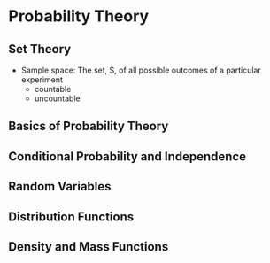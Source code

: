 # Probability Theory

## Set Theory

- Sample space: The set, S, of all possible outcomes of a particular experiment
  - countable
  - uncountable

## Basics of Probability Theory

## Conditional Probability and Independence

## Random Variables

## Distribution Functions

## Density and Mass Functions

